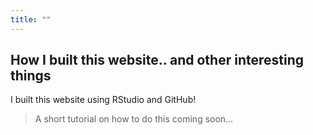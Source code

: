 ```yaml
---
title: ""
---
```


## How I built this website.. and other interesting things 

I built this website using RStudio and GitHub! 

> A short tutorial on how to do this coming soon...